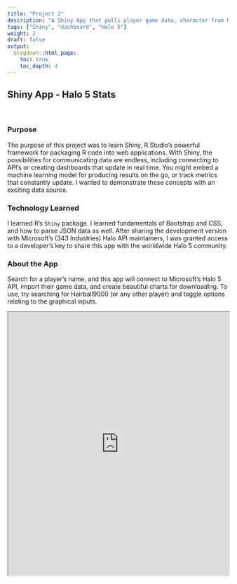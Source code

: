 ```yaml
---
title: "Project 2"
description: "A Shiny App that pulls player game data, character from Microsoft 343 Industries' Halo 5 API and produces beautiful visualizations"
tags: ["Shiny", "dashboard", "Halo 5"]
weight: 2
draft: false
output: 
  blogdown::html_page:
    toc: true
    toc_depth: 4
---
```


<link rel="stylesheet" href="/custom_css.css">

## Shiny App - Halo 5 Stats 
<br>

### Purpose

The purpose of this project was to learn Shiny, R Studio's powerful framework for packaging R code into web applications. With Shiny, the possibilities for communicating data are endless, including connecting to API's or creating dashboards that update in real time. You might embed a machine learning model for producing results on the go, or track metrics that constantly update. I wanted to demonstrate these concepts with an exciting data source.

### Technology Learned
I learned R's `Shiny` package. I learned fundamentals of Bootstrap and CSS, and how to parse JSON data as well. After sharing the development version with Microsoft's (343 Industries) Halo API maintainers, I was granted access to a developer's key to share this app with the worldwide Halo 5 community. 

### About the App

Search for a player's name, and this app will connect to Microsoft's Halo 5 API, import their game data, and create beautiful charts for downloading. To use, try searching for Hairball9000 (or any other player) and toggle options relating to the graphical inputs.
<br>

<iframe src="https://jjohn9000.shinyapps.io/Halo_5_Stats" width = 100%, height = 600 scrolling = "yes"></iframe>

